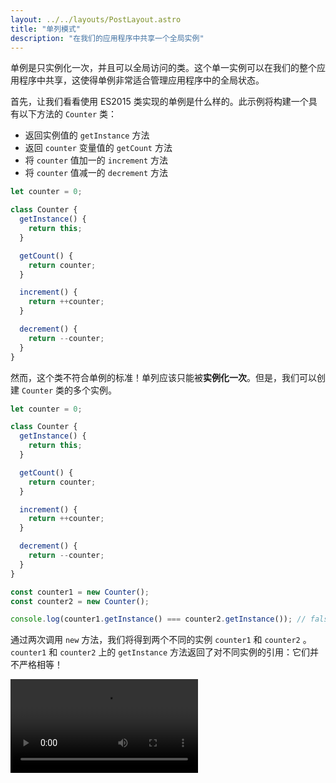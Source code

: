 ```yaml
---
layout: ../../layouts/PostLayout.astro
title: "单列模式"
description: "在我们的应用程序中共享一个全局实例"
---
```




单例是只实例化一次，并且可以全局访问的类。这个单一实例可以在我们的整个应用程序中共享，这使得单例非常适合管理应用程序中的全局状态。

首先，让我们看看使用 ES2015 类实现的单例是什么样的。此示例将构建一个具有以下方法的 `Counter` 类：

- 返回实例值的 `getInstance` 方法
- 返回 `counter` 变量值的 `getCount` 方法
- 将 `counter` 值加一的 `increment` 方法
- 将 `counter` 值减一的 `decrement` 方法

```javascript
let counter = 0;

class Counter {
  getInstance() {
    return this;
  }

  getCount() {
    return counter;
  }

  increment() {
    return ++counter;
  }

  decrement() {
    return --counter;
  }
}
```

然而，这个类不符合单例的标准！单列应该只能被**实例化一次**。但是，我们可以创建 `Counter` 类的多个实例。

```javascript
let counter = 0;

class Counter {
  getInstance() {
    return this;
  }

  getCount() {
    return counter;
  }

  increment() {
    return ++counter;
  }

  decrement() {
    return --counter;
  }
}

const counter1 = new Counter();
const counter2 = new Counter();

console.log(counter1.getInstance() === counter2.getInstance()); // false
```

通过两次调用 `new` 方法，我们将得到两个不同的实例 `counter1` 和 `counter2` 。 `counter1` 和 `counter2` 上的 `getInstance` 方法返回了对不同实例的引用：它们并不严格相等！

<Video controls="" autoPlay src="/videos/singleton-1.webm" />

让我们确保只能创建 `Counter` 类的**单个**实例。

确保只能创建单个实例的一种方法是创建一个名为 `instance` 的变量。在 `Counter` 的构造函数中，我们可以在创建新实例时将 `instance` 变量设置为对实例的引用。然后我们可以通过检查 `instance` 变量是否已经有值来阻止新的实例化。如果已经有值了，代表实例已经存在。这不应该发生：应该抛出一个错误让用户知道。

```javascript
let instance;
let counter = 0;

class Counter {
  constructor() {
    if (instance) {
      throw new Error("You can only create one instance!");
    }
    instance = this;
  }

  getInstance() {
    return this;
  }

  getCount() {
    return counter;
  }

  increment() {
    return ++counter;
  }

  decrement() {
    return --counter;
  }
}

const counter1 = new Counter();
const counter2 = new Counter();
// Error: You can only create one instance!
```

完美！我们现在无法再创建多个实例了。

让我们从 `counter.js` 文件中导出 `Counter` 实例。但在这之前，我们应该冻结实例。 `Object.freeze` 方法确保其它代码不能修改单例，无法添加或修改冻结实例上的属性，这降低了意外覆盖单例上的值的风险。

```javascript
let instance;
let counter = 0;

class Counter {
  constructor() {
    if (instance) {
      throw new Error("You can only create one instance!");
    }
    instance = this;
  }

  getInstance() {
    return this;
  }

  getCount() {
    return counter;
  }

  increment() {
    return ++counter;
  }

  decrement() {
    return --counter;
  }
}

const singletonCounter = Object.freeze(new Counter());
export default singletonCounter;
```

让我们看一下实现 `Counter` 示例的应用程序。我们有以下文件：

- `counter.js`: 包含 `Counter` 类, 导出 **Counter 实例** 作为默认导出
- `index.js`：加载 `redButton.js` 和 `blueButton.js` 模块
- `redButton.js`：引入 `Counter` ，将 `Counter` 的 `increment` 方法作为事件监听器添加到**红色按钮**上，并且调用 `getCount` 方法打印 `counter` 的当前值
- `blueButton.js`：引入 `Counter`，将 `Counter` 的 `increment` 方法作为事件监听器添加到**蓝色按钮**上，并且调用 `getCount` 方法打印 `counter` 的当前值

<Editor client:idle files={SampleCodes1} />

`blueButton.js` 和 `redButton.js` 都从 `counter.js` 导入了**相同的**实例。此实例在两个文件中都作为 `Counter` 变量导入。

<Video controls="" autoPlay src="/videos/singleton-2.webm" />

当我们在 `redButton.js` 或 `blueButton.js` 中调用 `increment` 方法时，两个文件中 Counter 实例的 `counter` 属性值都会更新。我们点击红色或蓝色按钮并不重要：所有被引入的实例共享相同的值。这就是为什么即使我们在不同的文件中调用该方法，计数器也会一直加一。

<hr/>

## 权衡

将实例化限制为仅一个实例可能会节省大量内存空间。我们不必每次都为新实例设置内存，而只需为单个实例设置内存，该实例在整个应用程序中被引用。然而，单例实际上被认为是一种**反模式**，在 JavaScript 中可以（或..应该）避免使用。

在许多编程语言中，例如 Java 或 C++，不可能像在 JavaScript 中那样直接创建对象。在那些面向对象的编程语言中，我们需要创建一个类，类创建一个对象。创建的对象就是类实例的值，就像 上面示例中 `instance` 的值一样。

但是，上面示例中显示的类实现实际上有点矫枉过正。由于我们可以直接在 JavaScript 中创建对象，因此我们可以简单地使用一个常规对象来获得完全相同的结果。让我们介绍一下使用单例的一些缺点！

### 使用普通对象

让我们使用普通对象实现和上面相同的示例。然而这一次，计数器只是一个包含以下内容的对象：

- 一个 `count` 属性
- 一个 `increment` 方法，用来给 `count` 的值加一
- 一个 `decrement` 方法，用来给 `count` 的值减一

<Editor client:idle files={SampleCodes2} />

由于对象是通过引用传递的，`redButton.js` 和 `blueButton.js` 都导入了对同一个 `counter` 对象的引用。在这两个文件中修改 `count` 的值都会修改 `counter` 的值，这在两个文件中都是可见的。
测试

### 测试

测试依赖单例的代码可能会很棘手。由于我们不能每次都创建新的实例，所以所有的测试都依赖于对上一次测试的全局实例的修改。在这种情况下，测试的顺序很重要，一个小的修改可能会导致整个测试套件失败。测试后，我们需要重置整个实例，以重置测试所做的修改。

<Editor testMode client:idle files={SampleCodes3} />

#### 隐藏依赖

当导入另一个模块时，在示例中为 `superCounter.js`，模块导入了实例，虽然可能并不明显。在其他文件中，例如示例中的 `index.js`，我们导入实例并调用了其方法。这样，如果我们不小心修改了实例中的值。这可能会导致意外行为，因为在整个应用程序中，实例是共享的，所以会影响到其它引用实例的地方。

<Editor testMode client:idle files={SampleCodes4} />

#### 全局行为

一个单例实例应该能够在整个应用程序中被引用。全局变量本质上表现出相同的行为：由于全局变量在全局范围内可用，我们可以在整个应用程序中访问这些变量。

拥有全局变量通常被认为是一个糟糕的设计决策。全局范围污染最终可能会意外覆盖全局变量的值，这会导致许多意外行为。

在 ES2015 中，创建全局变量是相当不常见的。新的 let 和 const 关键字通过将用这两个关键字声明的变量保持在块范围内来防止开发人员意外污染全局范围。 JavaScript 中的新模块系统通过能够从模块中导出值并将这些值导入其他文件，从而在不污染全局范围的情况下更容易地创建全局可访问的值。

但是，单例的常见用例是在整个应用程序中具有某种**全局状态**。让代码库的多个部分依赖同一个可变对象可能会导致意外行为。

通常，代码库的某些部分会修改全局状态中的值，而其他部分会使用该数据。这里的执行顺序很重要：我们不想在没有数据可消费时（还）不小心先消费数据！随着应用程序的增长，理解使用全局状态时的数据流会变得非常棘手，而且许多组件相互依赖。

#### React 中的状态管理

在 React 中，我们经常通过 **Redux** 或 **React Context** 等状态管理工具来管理全局状态，而不是使用单例。尽管它们的全局状态行为可能看起来与单例的行为相似，但这些工具提供的是**只读状态**，而不是单例的可变状态。使用 Redux 时，只有纯函数化简器才能在组件通过调度程序发送动作后更新状态。

尽管拥有全局状态的缺点不会通过使用这些工具而神奇地消失，但我们至少可以确保全局状态按照我们预期的方式发生变化，因为组件无法直接更新状态。

<hr/>


## 参考

- [Do React Hooks replace Redux](https://medium.com/javascript-scene/do-react-hooks-replace-redux-210bab340672) - Eric Elliott
- [JavaScript Design Patterns: The Singleton](https://www.sitepoint.com/javascript-design-patterns-singleton/) - Samier Saeed
- [Singleton](https://refactoring.guru/design-patterns/singleton) - Refactoring Guru


